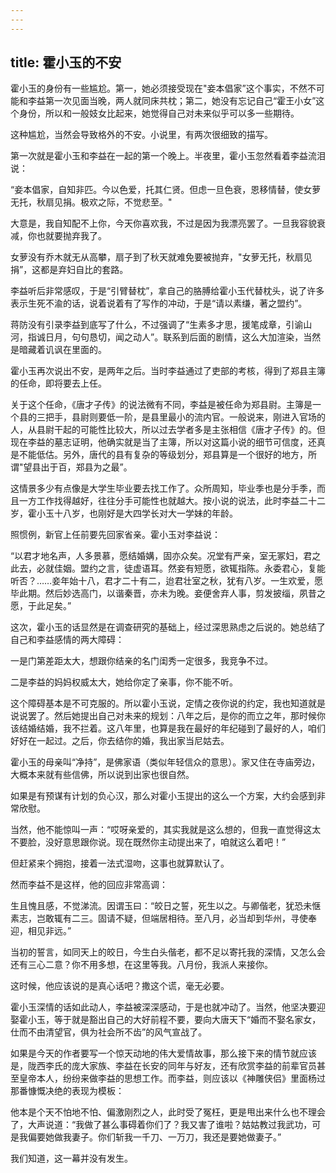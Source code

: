 ```yaml
---
---
---
```

title: 霍小玉的不安
---




霍小玉的身份有一些尴尬。第一，她必须接受现在"妾本倡家”这个事实，不然不可能和李益第一次见面当晚，两人就同床共枕；第二，她没有忘记自己“霍王小女”这个身份，所以和一般妓女比起来，她觉得自己对未来似乎可以多一些期待。

这种尴尬，当然会导致格外的不安。小说里，有两次很细致的描写。

第一次就是霍小玉和李益在一起的第一个晚上。半夜里，霍小玉忽然看着李益流泪说：

“妾本倡家，自知非匹。今以色爱，托其仁贤。但虑一旦色衰，恩移情替，使女萝无托，秋扇见捐。极欢之际，不觉悲至。"

大意是，我自知配不上你，今天你喜欢我，不过是因为我漂亮罢了。一旦我容貌衰减，你也就要抛弃我了。

女萝没有乔木就无从高攀，扇子到了秋天就难免要被抛弃，"女萝无托，秋扇见捐”，这都是弃妇自比的套路。

李益听后非常感叹，于是“引臂替枕”，拿自己的胳膊给霍小玉代替枕头，说了许多表示生死不渝的话，说着说着有了写作的冲动，于是“请以素缣，著之盟约”。

蒋防没有引录李益到底写了什么，不过强调了“生素多才思，援笔成章，引谕山河，指诚日月，句句恳切，闻之动人”。联系到后面的剧情，这么大加渲染，当然是暗藏着讥讽在里面的。

霍小玉再次说出不安，是两年之后。当时李益通过了吏部的考核，得到了郑县主簿的任命，即将要去上任。

关于这个任命，《唐才子传》的说法微有不同，李益是被任命为郑县尉。主簿是一个县的三把手，县尉则要低一阶，是县里最小的流内官。一般说来，刚进入官场的人，从县尉干起的可能性比较大，所以过去学者多是主张相信《唐才子传》的。但现在李益的墓志证明，他确实就是当了主簿，所以对这篇小说的细节可信度，还真是不能低估。另外，唐代的县有复杂的等级划分，郑县算是一个很好的地方，所谓"望县出于百，郑县为之最”。

这情景多少有点像是大学生毕业要去找工作了。众所周知，毕业季也是分手季，而且一方工作找得越好，往往分手可能性也就越大。按小说的说法，此时李益二十二岁，霍小玉十八岁，也刚好是大四学长对大一学妹的年龄。

照惯例，新官上任前要先回家省亲。霍小玉对李益说：

“以君才地名声，人多景慕，愿结婚媾，固亦众矣。况堂有严亲，室无冢妇，君之此去，必就佳姻。盟约之言，徒虚语耳。然妾有短愿，欲辄指陈。永委君心，复能听否？……妾年始十八，君才二十有二，迨君壮室之秋，犹有八岁。一生欢爱，愿毕此期。然后妙选高门，以谐秦晋，亦未为晚。妾便舍弃人事，剪发披缁，夙昔之愿，于此足矣。”

这次，霍小玉的话显然是在调查研究的基础上，经过深思熟虑之后说的。她总结了自己和李益感情的两大障碍：

一是门第差距太大，想跟你结亲的名门闺秀一定很多，我竞争不过。

二是李益的妈妈权威太大，她给你定了亲事，你不能不听。

这个障碍基本是不可克服的。所以霍小玉说，定情之夜你说的约定，我也知道就是说说罢了。然后她提出自己对未来的规划：八年之后，是你的而立之年，那时候你该结婚结婚，我不拦着。这八年里，也算是我在最好的年纪碰到了最好的人，咱们好好在一起过。之后，你去结你的婚，我出家当尼姑去。

霍小玉的母亲叫“净持”，是佛家语（类似年轻信众的意思）。家又住在寺庙旁边，大概本来就有些信佛，所以说到出家也很自然。

如果是有预谋有计划的负心汉，那么对霍小玉提出的这么一个方案，大约会感到非常欣慰。

当然，他不能惊叫一声：“哎呀亲爱的，其实我就是这么想的，但我一直觉得这太不要脸，没好意思跟你说。现在既然你主动提出来了，咱就这么着吧！”

但赶紧来个拥抱，接着一法式湿吻，这事也就算默认了。

然而李益不是这样，他的回应非常高调：

生且愧且感，不觉涕流。因谓玉曰：“皎日之誓，死生以之。与卿偕老，犹恐未惬素志，岂敢辄有二三。固请不疑，但端居相待。至八月，必当却到华州，寻使奉迎，相见非远。”

当初的誓言，如同天上的皎日，今生白头偕老，都不足以寄托我的深情，又怎么会还有三心二意？你不用多想，在这里等我。八月份，我派人来接你。

这时候，他应该说的是真心话吧？撒这个谎，毫无必要。

霍小玉深情的话如此动人，李益被深深感动，于是也就冲动了。当然，他坚决要迎娶霍小玉，等于就是豁出自己的大好前程不要，要向大唐天下“婚而不娶名家女，仕而不由清望官，俱为社会所不齿”的风气宣战了。

如果是今天的作者要写一个惊天动地的伟大爱情故事，那么接下来的情节就应该是，陇西李氏的庞大家族、李益在长安的同年与好友，还有欣赏李益的前辈官员甚至皇帝本人，纷纷来做李益的思想工作。而李益，则应该以《神雕侠侣》里面杨过那番慷慨决绝的表现为模板：

他本是个天不怕地不怕、偏激刚烈之人，此时受了冤枉，更是甩出来什么也不理会了，大声说道：“我做了甚么事碍着你们了？我又害了谁啦？姑姑教过我武功，可是我偏要她做我妻子。你们斩我一千刀、一万刀，我还是要她做妻子。”

我们知道，这一幕并没有发生。